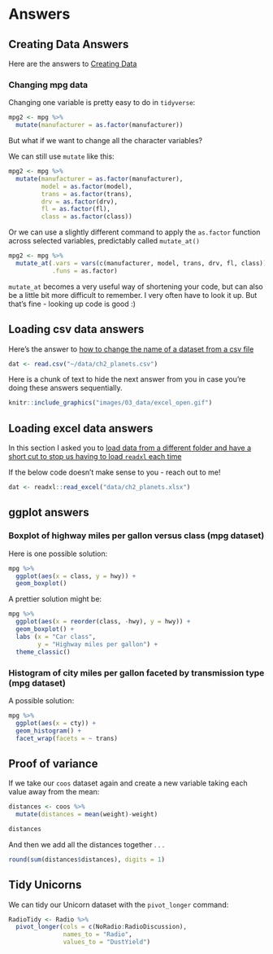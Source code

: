 # Answers {#answers}

## Creating Data Answers {#ans_createdata}
Here are the answers to [Creating Data](#ex_createdata)

### Changing mpg data

Changing one variable is pretty easy to do in `tidyverse`:

```r

mpg2 <- mpg %>% 
  mutate(manufacturer = as.factor(manufacturer))

```

But what if we want to change all the character variables?

We can still use `mutate` like this:

```r

mpg2 <- mpg %>% 
  mutate(manufacturer = as.factor(manufacturer),
         model = as.factor(model),
         trans = as.factor(trans),
         drv = as.factor(drv),
         fl = as.factor(fl),
         class = as.factor(class))

```

Or we can use a slightly different command to apply the `as.factor` function across selected variables, predictably called `mutate_at()`


```r

mpg2 <- mpg %>% 
  mutate_at(.vars = vars(c(manufacturer, model, trans, drv, fl, class)),
            .funs = as.factor)

```


`mutate_at` becomes a very useful way of shortening your code, but can also be a little bit more difficult to remember. I very often have to look it up. But that's fine - looking up code is good :)



## Loading csv data answers {#ans_loadcsv}
Here's the answer to [how to change the name of a dataset from a csv file](#ex_loadcsv)

```r

dat <- read.csv("~/data/ch2_planets.csv")

```



Here is a chunk of text to hide the next answer from you in case you're doing these answers sequentially. 






```r

knitr::include_graphics("images/03_data/excel_open.gif")

```






## Loading excel data answers {#ans_loadexcel}
In this section I asked you to [load data from a different folder and have a short cut to stop us having to load `readxl` each time](#ex_loadexcel)


If the below code doesn't make sense to you - reach out to me! 
```r

dat <- readxl::read_excel("data/ch2_planets.xlsx")

```






## ggplot answers {#ans_ggbox}

### Boxplot of highway miles per gallon versus class (mpg dataset) 

Here is one possible solution:


```r


mpg %>% 
  ggplot(aes(x = class, y = hwy)) +
  geom_boxplot()

```

A prettier solution might be:



```r


mpg %>% 
  ggplot(aes(x = reorder(class, -hwy), y = hwy)) +
  geom_boxplot() +
  labs (x = "Car class",
        y = "Highway miles per gallon") +
  theme_classic()

```



### Histogram of city miles per gallon faceted by transmission type (mpg dataset) {#ans_gghist}

A possible solution:

```r


mpg %>% 
  ggplot(aes(x = cty)) +
  geom_histogram() +
  facet_wrap(facets = ~ trans)

```



## Proof of variance {#stats_proofvariance}


If we take our `coos` dataset again and create a new variable taking each value away from the mean:

```r

distances <- coos %>% 
  mutate(distances = mean(weight)-weight)

distances

```

And then we add all the distances together . . .


```r

round(sum(distances$distances), digits = 1)

```



## Tidy Unicorns {#ans_tidyunicorns}

We can tidy our Unicorn dataset with the `pivot_longer` command:

```r

RadioTidy <- Radio %>% 
  pivot_longer(cols = c(NoRadio:RadioDiscussion),
               names_to = "Radio",
               values_to = "DustYield")

```
